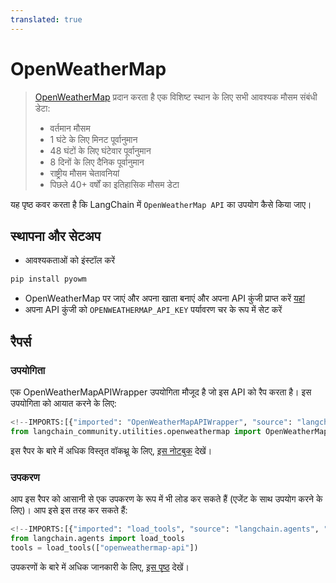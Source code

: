 ```yaml
---
translated: true
---
```


# OpenWeatherMap

>[OpenWeatherMap](https://openweathermap.org/api/) प्रदान करता है एक विशिष्ट स्थान के लिए सभी आवश्यक मौसम संबंधी डेटा:
>- वर्तमान मौसम
>- 1 घंटे के लिए मिनट पूर्वानुमान
>- 48 घंटों के लिए घंटेवार पूर्वानुमान
>- 8 दिनों के लिए दैनिक पूर्वानुमान
>- राष्ट्रीय मौसम चेतावनियां
>- पिछले 40+ वर्षों का इतिहासिक मौसम डेटा

यह पृष्ठ कवर करता है कि LangChain में `OpenWeatherMap API` का उपयोग कैसे किया जाए।

## स्थापना और सेटअप

- आवश्यकताओं को इंस्टॉल करें

```bash
pip install pyowm
```

- OpenWeatherMap पर जाएं और अपना खाता बनाएं और अपना API कुंजी प्राप्त करें [यहां](https://openweathermap.org/api/)
- अपना API कुंजी को `OPENWEATHERMAP_API_KEY` पर्यावरण चर के रूप में सेट करें

## रैपर्स

### उपयोगिता

एक OpenWeatherMapAPIWrapper उपयोगिता मौजूद है जो इस API को रैप करता है। इस उपयोगिता को आयात करने के लिए:

```python
<!--IMPORTS:[{"imported": "OpenWeatherMapAPIWrapper", "source": "langchain_community.utilities.openweathermap", "docs": "https://api.python.langchain.com/en/latest/utilities/langchain_community.utilities.openweathermap.OpenWeatherMapAPIWrapper.html", "title": "OpenWeatherMap"}]-->
from langchain_community.utilities.openweathermap import OpenWeatherMapAPIWrapper
```

इस रैपर के बारे में अधिक विस्तृत वॉकथ्रू के लिए, [इस नोटबुक](/docs/integrations/tools/openweathermap) देखें।

### उपकरण

आप इस रैपर को आसानी से एक उपकरण के रूप में भी लोड कर सकते हैं (एजेंट के साथ उपयोग करने के लिए)।
आप इसे इस तरह कर सकते हैं:

```python
<!--IMPORTS:[{"imported": "load_tools", "source": "langchain.agents", "docs": "https://api.python.langchain.com/en/latest/agent_toolkits/langchain_community.agent_toolkits.load_tools.load_tools.html", "title": "OpenWeatherMap"}]-->
from langchain.agents import load_tools
tools = load_tools(["openweathermap-api"])
```

उपकरणों के बारे में अधिक जानकारी के लिए, [इस पृष्ठ](/docs/modules/tools/) देखें।
